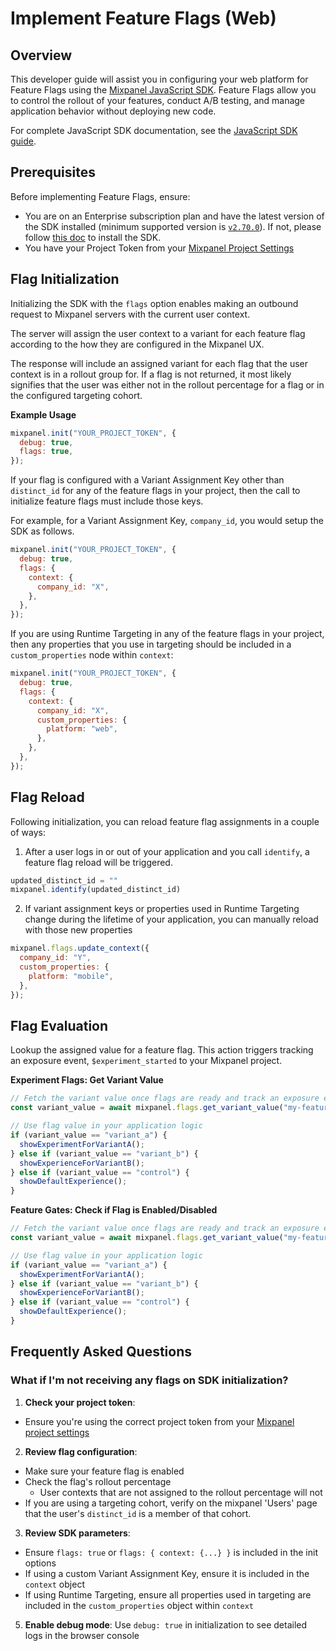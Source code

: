 
# Implement Feature Flags (Web)

## Overview

This developer guide will assist you in configuring your web platform for Feature Flags using the [Mixpanel JavaScript SDK](/docs/tracking-methods/sdks/javascript). Feature Flags allow you to control the rollout of your features, conduct A/B testing, and manage application behavior without deploying new code.

For complete JavaScript SDK documentation, see the [JavaScript SDK guide](/docs/tracking-methods/sdks/javascript).

## Prerequisites

Before implementing Feature Flags, ensure:

- You are on an Enterprise subscription plan and have the latest version of the SDK installed (minimum supported version is [`v2.70.0`](https://github.com/mixpanel/mixpanel-js/releases/tag/v2.70.0)). If not, please follow [this doc](/docs/quickstart/install-mixpanel) to install the SDK.
- You have your Project Token from your [Mixpanel Project Settings](/docs/orgs-and-projects/managing-projects#find-your-project-tokens)

## Flag Initialization

Initializing the SDK with the `flags` option enables making an outbound request to Mixpanel servers with the current user context.

The server will assign the user context to a variant for each feature flag according to the how they are configured in the Mixpanel UX.

The response will include an assigned variant for each flag that the user context is in a rollout group for. If a flag is not returned, it most likely signifies that the user was either not in the rollout percentage for a flag or in the configured targeting cohort.
 
**Example Usage**

```javascript Javascript
mixpanel.init("YOUR_PROJECT_TOKEN", {
  debug: true,
  flags: true,
});
```

If your flag is configured with a Variant Assignment Key other than `distinct_id` for any of the feature flags in your project, then the call to initialize feature flags must include those keys.

For example, for a Variant Assignment Key, `company_id`, you would setup the SDK as follows.

```javascript Javascript
mixpanel.init("YOUR_PROJECT_TOKEN", {
  debug: true,
  flags: {
    context: {
      company_id: "X",
    },
  },
});
```

If you are using Runtime Targeting in any of the feature flags in your project, then any properties that you use in targeting should be included in a `custom_properties` node within `context`:

```javascript
mixpanel.init("YOUR_PROJECT_TOKEN", {
  debug: true,
  flags: {
    context: {
      company_id: "X",
      custom_properties: {
        platform: "web",
      },
    },
  },
});
```

## Flag Reload

Following initialization, you can reload feature flag assignments in a couple of ways:

1) After a user logs in or out of your application and you call `identify`, a feature flag reload will be triggered.

```javascript
updated_distinct_id = ""
mixpanel.identify(updated_distinct_id)
```

2) If variant assignment keys or properties used in Runtime Targeting change during the lifetime of your application, you can manually reload with those new properties

```javascript
mixpanel.flags.update_context({
  company_id: "Y",
  custom_properties: {
    platform: "mobile",
  },
});
```

## Flag Evaluation

Lookup the assigned value for a feature flag.
This action triggers tracking an exposure event, `$experiment_started` to your Mixpanel project.


**Experiment Flags: Get Variant Value**

```javascript
// Fetch the variant value once flags are ready and track an exposure event *if* the user context is in a rollout group for the feature flag.
const variant_value = await mixpanel.flags.get_variant_value("my-feature-flag", "control");

// Use flag value in your application logic
if (variant_value == "variant_a") {
  showExperimentForVariantA();
} else if (variant_value == "variant_b") {
  showExperienceForVariantB();
} else if (variant_value == "control") {
  showDefaultExperience();
}
```

**Feature Gates: Check if Flag is Enabled/Disabled**
```javascript
// Fetch the variant value once flags are ready and track an exposure event *if* the user context is in a rollout group for the feature flag.
const variant_value = await mixpanel.flags.get_variant_value("my-feature-flag", "control");

// Use flag value in your application logic
if (variant_value == "variant_a") {
  showExperimentForVariantA();
} else if (variant_value == "variant_b") {
  showExperienceForVariantB();
} else if (variant_value == "control") {
  showDefaultExperience();
}
```

## Frequently Asked Questions

### What if I'm not receiving any flags on SDK initialization?

1. **Check your project token**: 
  - Ensure you're using the correct project token from your [Mixpanel project settings](/docs/orgs-and-projects/managing-projects#find-your-project-tokens)
2. **Review flag configuration**: 
  - Make sure your feature flag is enabled
  - Check the flag's rollout percentage
    - User contexts that are not assigned to the rollout percentage will not 
  - If you are using a targeting cohort, verify on the mixpanel 'Users' page that the user's `distinct_id` is a member of that cohort.

3. **Review SDK parameters**:
  - Ensure `flags: true` or `flags: { context: {...} }` is included in the init options
  - If using a custom Variant Assignment Key, ensure it is included in the `context` object
  - If using Runtime Targeting, ensure all properties used in targeting are included in the `custom_properties` object within `context` 

5. **Enable debug mode**: Use `debug: true` in initialization to see detailed logs in the browser console
